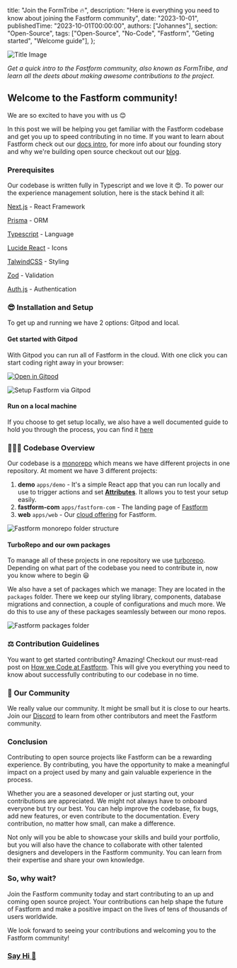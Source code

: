 
  title: "Join the FormTribe 🔥",
  description: "Here is everything you need to know about joining the Fastform community",
  date: "2023-10-01",
  publishedTime: "2023-10-01T00:00:00",
  authors: ["Johannes"],
  section: "Open-Source",
  tags: ["Open-Source", "No-Code", "Fastform", "Geting started", "Welcome guide"],
};

<AuthorBox name="Johannes" title="Co-Founder" date="October 1st, 2023" duration="4" />

<Image src={HeaderImage} alt="Title Image" className="w-full rounded-lg" />

_Get a quick intro to the Fastform community, also known as FormTribe, and learn all the deets about making awesome contributions to the project._

## Welcome to the Fastform community!

We are so excited to have you with us 😊

In this post we will be helping you get familiar with the Fastform codebase and get you up to speed contributing in no time. If you want to learn about Fastform check out our [docs intro](https://fastform.com/docs/introduction/what-is-fastform), for more info about our founding story and why we're building open source checkout out our [blog](https://fastform.com/blog).

### Prerequisites

Our codebase is written fully in Typescript and we love it 😍. To power our the experience management solution, here is the stack behind it all:

[Next.js](https://nextjs.org/) - React Framework

[Prisma](https://www.prisma.io/) - ORM

[Typescript](https://www.typescriptlang.org/) - Language

[Lucide React](https://lucide.dev/guide/packages/lucide-react) - Icons

[TalwindCSS](https://tailwindcss.com/) - Styling

[Zod](https://zod.dev/) - Validation

[Auth.js](https://authjs.dev/) - Authentication

### 😎 Installation and Setup

To get up and running we have 2 options: Gitpod and local.

#### Get started with Gitpod

With Gitpod you can run all of Fastform in the cloud. With one click you can start coding right away in your browser:

[![Open in Gitpod](https://gitpod.io/button/open-in-gitpod.svg)](https://gitpod.io/#https://github.com/fastform/fastform)

<Image src={GitpodImage} alt="Setup Fastform via Gitpod" className="w-full rounded-lg" />

#### Run on a local machine

If you choose to get setup locally, we also have a well documented guide to hold you through the process, you can find it [here](https://fastform.com/docs/contributing/setup)

### 👩🏽‍💻 Codebase Overview

Our codebase is a [monorepo](https://en.wikipedia.org/wiki/Monorepo) which means we have different projects in one repository. At moment we have 3 different projects:

1. **demo** `apps/demo` - It's a simple React app that you can run locally and use to trigger actions and set **[Attributes](https://fastform.com/docs/attributes/why)**. It allows you to test your setup easily.
2. **fastform-com** `apps/fastform-com` - The landing page of [Fastform](https://fastform.com)
3. **web** `apps/web` - Our [cloud offering](https://app.fastform.com/) for Fastform.

<Image src={MonorepoImage} alt="Fastform monorepo folder structure" className="w-full rounded-lg" />

#### TurboRepo and our own packages

To manage all of these projects in one repository we use [turborepo](https://turbo.build/repo/docs/core-concepts/monorepos). Depending on what part of the codebase you need to contribute in, now you know where to begin 😃

We also have a set of packages which we manage: They are located in the `packages` folder. There we keep our styling library, components, database migrations and connection, a couple of configurations and much more. We do this to use any of these packages seamlessly between our mono repos.

<Image src={PackagesFolderImage} alt="Fastform packages folder" className="w-full rounded-lg" />

### ⚖️ Contribution Guidelines

You want to get started contributing? Amazing! Checkout our must-read post on [How we Code at Fastform](https://fastform.com/docs/contributing/how-we-code). This will give you everything you need to know about successfully contributing to our codebase in no time.

### 🤗 Our Community

We really value our community. It might be small but it is close to our hearts. Join our [Discord](https://fastform.com/discord) to learn from other contributors and meet the Fastform community.

### Conclusion

Contributing to open source projects like Fastform can be a rewarding experience. By contributing, you have the opportunity to make a meaningful impact on a project used by many and gain valuable experience in the process.

Whether you are a seasoned developer or just starting out, your contributions are appreciated. We might not always have to onboard everyone but try our best. You can help improve the codebase, fix bugs, add new features, or even contribute to the documentation. Every contribution, no matter how small, can make a difference.

Not only will you be able to showcase your skills and build your portfolio, but you will also have the chance to collaborate with other talented designers and developers in the Fastform community. You can learn from their expertise and share your own knowledge.

### So, why wait?

Join the Fastform community today and start contributing to an up and coming open source project. Your contributions can help shape the future of Fastform and make a positive impact on the lives of tens of thousands of users worldwide.

We look forward to seeing your contributions and welcoming you to the Fastform community!

### [Say Hi 👋](https://fastform.com/discord)

